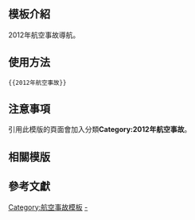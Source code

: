 <includeonly><!-- 在這裡加入模板的保護標識 --></includeonly><noinclude>{{Documentation subpage}}</noinclude>
<!-- 在本行下編輯模板說明 -->

== 模板介紹 ==

2012年航空事故導航。

==使用方法==

<pre>{{2012年航空事故}}</pre>

== 注意事項 ==

引用此模版的頁面會加入分類'''Category:2012年航空事故'''。

== 相關模版 ==

{{歷年航空事故模板}}

== 參考文獻 ==

<includeonly>
<!-- 本行下加入模板的分類 -->
[[Category:航空事故模板]]
[[Category:2012年航空事故|-]]
</includeonly>